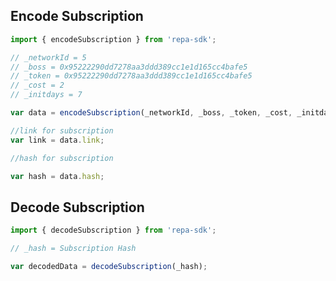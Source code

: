 ## Encode Subscription

```jsx
import { encodeSubscription } from 'repa-sdk';

// _networkId = 5
// _boss = 0x95222290dd7278aa3ddd389cc1e1d165cc4bafe5
// _token = 0x95222290dd7278aa3ddd389cc1e1d165cc4bafe5
// _cost = 2
// _initdays = 7

var data = encodeSubscription(_networkId, _boss, _token, _cost, _initdays);

//link for subscription
var link = data.link;

//hash for subscription

var hash = data.hash;
```

## Decode Subscription

```jsx
import { decodeSubscription } from 'repa-sdk';

// _hash = Subscription Hash

var decodedData = decodeSubscription(_hash);
```
